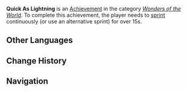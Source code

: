{{Achievement Infobox
|title        = 
|id           = 81022
|order id     = 1022
|category     = Wonders of the World
|description  = [[Sprinting|Sprint]] continuously (or use an alternative sprint) for over 15s.
|requirements = 
|primogems    = 10
|tracking     = 
|hidden       = 1
|topic        = 
|type         = Exploration
}}
'''Quick As Lightning''' is an [[Achievement]] in the category ''[[Wonders of the World]]''. To complete this achievement, the player needs to [[Sprinting|sprint]] continuously (or use an alternative sprint) for over 15s.
<!--
==Trivia==

==Video Guides==
{{EVT
|video1   = 
|caption1 = 
}}
-->
==Other Languages==
{{Other Languages
|en      = Quick As Lightning
|zhs     = 如光似电
|zhs_rm  = Rú Guāng Sì Diàn
|zht     = 如光似電
|zht_rm  = Rú Guāng Sì Diàn
|zh_tl   = Like Light and Electricity
|ja      = 光の如し
|ja_rm   = Hikari no Gotoshi
|ja_tl   = Like Light
|ko      = 전광석화
|ko_rm   = Jeongwangseokhwa
|ko_tl   = Quick As Lightning
|es      = A la velocidad de la luz
|es_tl   = 
|fr      = Rapide comme l'éclair
|fr_tl   = Quick As Lightning
|ru      = Как вспышка молнии
|ru_tl   = 
|th      = รวดเร็วดั่งสายฟ้า
|th_rm   = 
|th_tl   = 
|vi      = Như Sấm Như Sét
|vi_tl   = 
|de      = Schnell wie der Blitz
|de_tl   = Quick As The Lightning
|id      = Secepat Kilat
|id_tl   = Quick As Lightning
|pt      = Rápido como um Raio
|pt_tl   = 
}}

==Change History==
{{Change History|1.0}}
<!--
==References==
{{Reflist}}
-->
==Navigation==
{{Achievement Navbox|Wonders of the World|Exploration}}